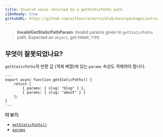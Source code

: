 ```yaml
---
title: Invalid value returned by a getStaticPaths path.
i18nReady: true
githubURL: https://github.com/withastro/astro/blob/main/packages/astro/src/core/errors/errors-data.ts
---
```


> **InvalidGetStaticPathParam**: Invalid params given to `getStaticPaths` path. Expected an `object`, got `PARAM_TYPE`

## 무엇이 잘못되었나요?

`getStaticPaths`의 반환 값 (객체 배열)에 있는 `params` 속성도 객체여야 합니다.

```astro title="pages/blog/[id].astro"
---
export async function getStaticPaths() {
	return [
		{ params: { slug: "blog" } },
		{ params: { slug: "about" } }
	];
}
---
```

**더 보기:**

-  [`getStaticPaths()`](/ko/reference/routing-reference/#getstaticpaths)
-  [`params`](/ko/reference/api-reference/#params)


